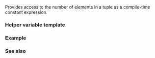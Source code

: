 {{cpp/title|tuple_size{{small|&lt;std::tuple&gt;}}}}
{{cpp/utility/tuple/navbar}}
{{ddcl|header=tuple|since=c++11|
template&lt; class... Types &gt;
struct tuple_size&lt; std::tuple&lt;Types...&gt; &gt;
    : std::integral_constant&lt;std::size_t, sizeof...(Types)&gt; { };
}}

Provides access to the number of elements in a tuple as a compile-time constant expression.

===Helper variable template===
{{ddcl|since=c++17|1=
template&lt; class T &gt;
constexpr std::size_t tuple_size_v = tuple_size&lt;T&gt;::value;
}}

{{cpp/types/integral_constant/inherit2|{{tt|sizeof...(Types)}}|std::size_t}}

===Example===
{{example
|code=
#include &lt;iostream&gt;
#include &lt;tuple&gt;

template &lt;class T&gt;
void test(T value)
{
    int a[std::tuple_size_v&lt;T&gt;]; // can be used at compile time

    std::cout &lt;&lt; std::tuple_size&lt;T&gt;{} &lt;&lt; ' ' // or at run time
              &lt;&lt; sizeof a &lt;&lt; ' '
              &lt;&lt; sizeof value &lt;&lt; '\n';
}

int main()
{
    test(std::make_tuple(1, 2, 3.14));
}
|p=true
|output=3 12 16
}}

===See also===
{{dsc begin}}
{{dsc inc|cpp/language/dsc structured binding}}
{{dsc inc|cpp/utility/dsc tuple_size}}
{{dsc inc|cpp/utility/pair/dsc tuple_size}}
{{dsc inc|cpp/container/array/dsc tuple_size}}
{{dsc inc|cpp/ranges/subrange/dsc tuple_size}}
{{dsc inc|cpp/utility/tuple/dsc get}}
{{dsc end}}

{{langlinks|de|es|fr|it|ja|pt|ru|zh}}